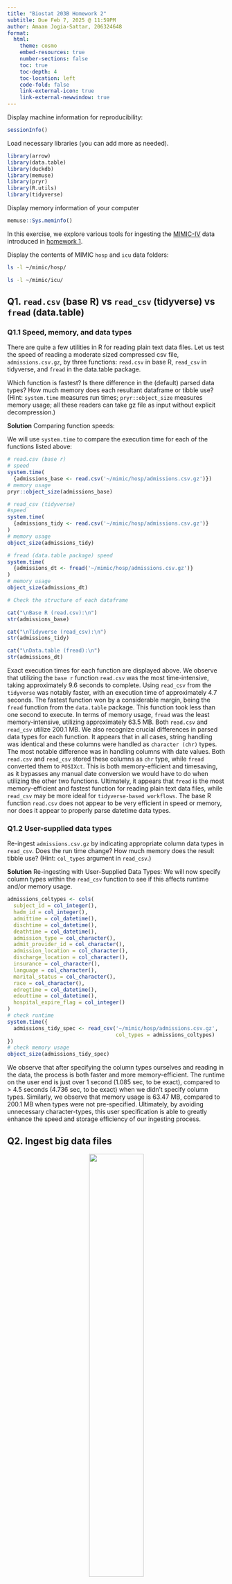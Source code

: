 ```yaml
---
title: "Biostat 203B Homework 2"
subtitle: Due Feb 7, 2025 @ 11:59PM
author: Amaan Jogia-Sattar, 206324648
format:
  html:
    theme: cosmo
    embed-resources: true
    number-sections: false
    toc: true
    toc-depth: 4
    toc-location: left
    code-fold: false
    link-external-icon: true
    link-external-newwindow: true
---
```


Display machine information for reproducibility:
```r
sessionInfo()
```

Load necessary libraries (you can add more as needed).
```r
library(arrow)
library(data.table)
library(duckdb)
library(memuse)
library(pryr)
library(R.utils)
library(tidyverse)
```

Display memory information of your computer
```r
memuse::Sys.meminfo()
```

In this exercise, we explore various tools for ingesting the [MIMIC-IV](https://physionet.org/content/mimiciv/3.1/) data introduced in [homework 1](https://ucla-biostat-203b.github.io/2025winter/hw/hw1/hw1.html).

Display the contents of MIMIC `hosp` and `icu` data folders:

```bash
ls -l ~/mimic/hosp/
```

```bash
ls -l ~/mimic/icu/
```

## Q1. `read.csv` (base R) vs `read_csv` (tidyverse) vs `fread` (data.table)

### Q1.1 Speed, memory, and data types

There are quite a few utilities in R for reading plain text data files. Let us test the speed of reading a moderate sized compressed csv file, `admissions.csv.gz`, by three functions: `read.csv` in base R, `read_csv` in tidyverse, and `fread` in the data.table package.

Which function is fastest? Is there difference in the (default) parsed data types? How much memory does each resultant dataframe or tibble use? (Hint: `system.time` measures run times; `pryr::object_size` measures memory usage; all these readers can take gz file as input without explicit decompression.) 

**Solution** Comparing function speeds:

We will use `system.time` to compare the execution time for each of the functions listed above: 
```r
# read.csv (base r) 
# speed
system.time(
  {admissions_base <- read.csv('~/mimic/hosp/admissions.csv.gz')})
# memory usage
pryr::object_size(admissions_base)
```

```r
# read_csv (tidyverse) 
#speed
system.time(
  {admissions_tidy <- read.csv('~/mimic/hosp/admissions.csv.gz')}
)
# memory usage
object_size(admissions_tidy)
```

```r
# fread (data.table package) speed
system.time(
  {admissions_dt <- fread('~/mimic/hosp/admissions.csv.gz')}
)
# memory usage
object_size(admissions_dt)
```

```r
# Check the structure of each dataframe

cat("\nBase R (read.csv):\n")
str(admissions_base)

cat("\nTidyverse (read_csv):\n")
str(admissions_tidy)

cat("\nData.table (fread):\n")
str(admissions_dt)
```

Exact execution times for each function are displayed above. We observe that utilizing the `base r` function `read.csv` was the most time-intensive, taking approximately 9.6 seconds to complete. Using `read_csv` from the `tidyverse` was notably faster, with an execution time of approximately 4.7 seconds. The fastest function won by a considerable margin, being the `fread` function from the `data.table` package. This function took less than one second to execute. 
In terms of memory usage, `fread` was the least memory-intensive, utilizing approximately 63.5 MB. Both `read.csv` and `read_csv` utilize 200.1 MB. 
We also recognize crucial differences in parsed data types for each function. It appears that in all cases, string handling was identical and these columns were handled as `character (chr)` types. The most notable difference was in handling columns with date values. Both `read.csv` and `read_csv` stored these columns as `chr` type, while `fread` converted them to `POSIXct`. This is both memory-efficient and timesaving, as it bypasses any manual date conversion we would have to do when utilizing the other two functions. Ultimately, it appears that `fread` is the most memory-efficient and fastest function for reading plain text data files, while `read_csv` may be more ideal for `tidyverse-based workflows`. The base R function `read.csv` does not appear to be very efficient in speed or memory, nor does it appear to properly parse datetime data types. 

### Q1.2 User-supplied data types

Re-ingest `admissions.csv.gz` by indicating appropriate column data types in `read_csv`. Does the run time change? How much memory does the result tibble use? (Hint: `col_types` argument in `read_csv`.)

**Solution** Re-ingesting with User-Supplied Data Types:
We will now specify column types within the `read_csv` function to see if this affects runtime and/or memory usage.
```r
admissions_coltypes <- cols(
  subject_id = col_integer(),
  hadm_id = col_integer(),
  admittime = col_datetime(),
  dischtime = col_datetime(),
  deathtime = col_datetime(),
  admission_type = col_character(),
  admit_provider_id = col_character(),
  admission_location = col_character(),
  discharge_location = col_character(),
  insurance = col_character(),
  language = col_character(),
  marital_status = col_character(),
  race = col_character(),
  edregtime = col_datetime(),
  edouttime = col_datetime(),
  hospital_expire_flag = col_integer()
)
# check runtime 
system.time({
  admissions_tidy_spec <- read_csv('~/mimic/hosp/admissions.csv.gz',
                                   col_types = admissions_coltypes)
})
# check memory usage
object_size(admissions_tidy_spec)
```
We observe that after specifying the column types ourselves and reading in the data, the process is both faster and more memory-efficient. The runtime on the user end is just over 1 second (1.085 sec, to be exact), compared to > 4.5 seconds (4.736 sec, to be exact) when we didn't specify column types. Similarly, we observe that memory usage is 63.47 MB, compared to 200.1 MB  when types were not pre-specified. Ultimately, by avoiding unnecessary character-types, this user specification is able to greatly enhance the speed and storage efficiency of our ingesting process.

## Q2. Ingest big data files
<p align="center">
  <img src="./bigfile.png" width="50%">
</p>
Let us focus on a bigger file, `labevents.csv.gz`, which is about 130x bigger than `admissions.csv.gz`.
```bash
ls -l ~/mimic/hosp/labevents.csv.gz
```
Display the first 10 lines of this file.
```bash
zcat < ~/mimic/hosp/labevents.csv.gz | head -10
```

### Q2.1 Ingest `labevents.csv.gz` by `read_csv`

<p align="center">
  <img src="./readr_logo.png" width="20%">
</p>
Try to ingest `labevents.csv.gz` using `read_csv`. What happens? If it takes more than 3 minutes on your computer, then abort the program and report your findings. 

**Solution**: Ingesting Large File
```r
#| eval: false
system.time({
  labevents_tidy <- read_csv('~/mimic/hosp/labevents.csv.gz')
})
```
I allowed this cell to run for approximately ten minutes, and the file was eventually read. However, this is a time- and memory-intensive operation to be run locally, so a workaround solution may be warranted. It appears that the large file size and default data parsing may both be contributing to the time-intensive nature of this procedure, so we may consider ingesting only a subset of the data and/or specifying data types beforehand.

### Q2.2 Ingest selected columns of `labevents.csv.gz` by `read_csv`

Try to ingest only columns `subject_id`, `itemid`, `charttime`, and `valuenum` in `labevents.csv.gz` using `read_csv`.  Does this solve the ingestion issue? (Hint: `col_select` argument in `read_csv`.)

**Solution** Ingesting Selected Columns:
``` r
#| eval: false
system.time({
  labevents_filtered <- read_csv('~/mimic/hosp/labevents.csv.gz',
                                 col_select = c(
                                   subject_id,
                                   itemid,
                                   charttime,
                                   valuenum
                                 ))
})
```
Selecting a smaller subset of columns did greatly improve our ingestion issue, though it still took quite a bit of time to read in the data (just shy of three minutes). This is still a marked improvement from the 10+ minutes elapsed while running the prior cell. 

### Q2.3 Ingest a subset of `labevents.csv.gz`

<p align="center">
  <img src="./linux_logo.png" width="20%">
</p>

Our first strategy to handle this big data file is to make a subset of the `labevents` data.  Read the [MIMIC documentation](https://mimic.mit.edu/docs/iv/modules/hosp/labevents/) for the content in data file `labevents.csv`.

In later exercises, we will only be interested in the following lab items: creatinine (50912), potassium (50971), sodium (50983), chloride (50902), bicarbonate (50882), hematocrit (51221), white blood cell count (51301), and glucose (50931) and the following columns: `subject_id`, `itemid`, `charttime`, `valuenum`. Write a Bash command to extract these columns and rows from `labevents.csv.gz` and save the result to a new file `labevents_filtered.csv.gz` in the current working directory. (Hint: Use `zcat <` to pipe the output of `labevents.csv.gz` to `awk` and then to `gzip` to compress the output. Do **not** put `labevents_filtered.csv.gz` in Git! To save render time, you can put `#| eval: false` at the beginning of this code chunk. TA will change it to `#| eval: true` before rendering your qmd file.)

Display the first 10 lines of the new file `labevents_filtered.csv.gz`. How many lines are in this new file, excluding the header? How long does it take `read_csv` to ingest `labevents_filtered.csv.gz`?

**Solution**: Subset Large File
```bash
#| eval: false
zcat < ~/mimic/hosp/labevents.csv.gz | 
awk -F, 'BEGIN {OFS=","; print "subject_id,itemid,charttime,valuenum"}
  NR > 1 && ($5 == 50912 || $5 == 50971 || $5 == 50983 || $5 == 50902 || 
             $5 == 50882 || $5 == 51221 || $5 == 51301 || $5 == 50931) {
    print $2, $5, $7, $10
}' | gzip > labevents_filtered.csv.gz
# Count the number of rows, excluding header
zcat labevents_filtered.csv.gz | tail -n +2 | wc -l
```

We observe that there are 32,679,896 lines, excluding our header. Now, we will display the first ten lines of our new file. Since we are including the header in this file, we can add an extra line in the `head` parameter: 
```bash
zcat labevents_filtered.csv.gz | head -11

```
### Q2.4 Ingest `labevents.csv` by Apache Arrow

<p align="center">
  <img src="./arrow_logo.png" width="30%">
</p>

Our second strategy is to use [Apache Arrow](https://arrow.apache.org/) for larger-than-memory data analytics. Unfortunately Arrow does not work with gz files directly. First decompress `labevents.csv.gz` to `labevents.csv` and put it in the current working directory (do not add it in git!). To save render time, put `#| eval: false` at the beginning of this code chunk. TA will change it to `#| eval: true` when rendering your qmd file.

Then use [`arrow::open_dataset`](https://arrow.apache.org/docs/r/reference/open_dataset.html) to ingest `labevents.csv`, select columns, and filter `itemid` as in Q2.3. How long does the ingest+select+filter process take? Display the number of rows and the first 10 rows of the result tibble, and make sure they match those in Q2.3. (Hint: use `dplyr` verbs for selecting columns and filtering rows.)

Write a few sentences to explain what is Apache Arrow. Imagine you want to explain it to a layman in an elevator. 

**Solution** Ingesting Using Apache Arrow:
First, we will decompress `labevents.csv.gz` to `labevents.csv` and place it in our current working directory.
```bash
#| eval: false
gunzip -c ~/mimic/hosp/labevents.csv.gz > labevents.csv


```
Next, we will use `arrow::open_dataset` to ingest `labevents.csv`, select columns, and filter `itemid` in accordance with the guidelines established in the previous exercise.

```r
#| eval: false
# Time the operation
# Use open_dataset to ingest file
# select columns 
# filter itemid
# arrange by subject_id, charttime, itemid
system.time({
  labevents_filtered <- arrow::open_dataset(
    'labevents.csv', 
    format = 'csv') %>%
    select(subject_id, itemid, charttime, valuenum) %>%
    filter(itemid %in% c(
      50912, 
      50971, 
      50983, 
      50902, 
      50882, 
      51221, 
      51301, 
      50931)) %>%
    collect() %>%
    arrange(subject_id, charttime, itemid)
})
print(nrow(labevents_filtered))
print(head(labevents_filtered, 10))
```
We observe that the operation took just shy of one minute to complete (52.005 seconds, to be exact), which is much faster than the operations we conducted that were reliant upon local memory. We also display the number of rows, as well as the first ten rows of the filtered dataset. There appear to be 32,679,896 rows. The first ten lines are displayed above.

Comparing this with the first ten rows we displayed in the previous exercise, we have obtained an identical result.

Here is an abridged explanation of Apache Arrow: 
Apache Arrow is a platform utilizing an in-memory, columnar format framework that reduces the memory and CPU toll associated with processing data. It is language-agnostic. It is optimized for handling large-scale data, with its columnar formatting minimizing waste of serialization and deserialization by standardizing the process outright. It also eases the process of data transfer between platforms, as well as moving data from one programming language to another. Technical details aside, it essentially makes data handling much more efficient and versatile.

### Q2.5 Compress `labevents.csv` to Parquet format and ingest/select/filter

<p align="center">
  <img src="./parquet_logo.png" width="30%">
</p>

Re-write the csv file `labevents.csv` in the binary Parquet format (Hint: [`arrow::write_dataset`](https://arrow.apache.org/docs/r/reference/write_dataset.html).) How large is the Parquet file(s)? How long does the ingest+select+filter process of the Parquet file(s) take? Display the number of rows and the first 10 rows of the result tibble and make sure they match those in Q2.3. (Hint: use `dplyr` verbs for selecting columns and filtering rows.)

Write a few sentences to explain what is the Parquet format. Imagine you want to explain it to a layman in an elevator.

```r
# Write the parquet file
  arrow::write_dataset(
  open_dataset('labevents.csv', format = 'csv'), 
  path = 'part-0.parquet', 
  format = 'parquet'
)
# Measure runtime
# Ingestion step
system.time({
  labevents.parquet <- arrow::open_dataset('part-0.parquet', 
                      format = 'parquet') %>%
    select(subject_id, itemid, charttime, valuenum) %>%
    filter(itemid %in% c(
      50912, 
      50971, 
      50983, 
      50902, 
      50882, 
      51221, 
      51301, 
      50931)) %>%
    collect() %>%
    arrange(subject_id, charttime, itemid)

})
print(nrow(labevents.parquet))
print(head(labevents.parquet, 10))

```
Total runtime for the ingestion, selection, and filtering procdess was 12.551 sec on the user-end. Once again, we observe that there are 32,679,896 rows in the dataset. We compare the first ten lines with those in 2.4, verifying an identical result. We note that the first ten rows in 2.3 are not sorted in the same manner, and thus a mismatch is to be expected.

### Q2.6 DuckDB

<p align="center">
  <img src="./duckdb_logo.png" width="20%">
</p>

Ingest the Parquet file, convert it to a DuckDB table by [`arrow::to_duckdb`](https://arrow.apache.org/docs/r/reference/to_duckdb.html), select columns, and filter rows as in Q2.5. How long does the ingest+convert+select+filter process take? Display the number of rows and the first 10 rows of the result tibble and make sure they match those in Q2.3. (Hint: use `dplyr` verbs for selecting columns and filtering rows.)

Write a few sentences to explain what is DuckDB. Imagine you want to explain it to a layman in an elevator.

## Q3. Ingest and filter `chartevents.csv.gz`

[`chartevents.csv.gz`](https://mimic.mit.edu/docs/iv/modules/icu/chartevents/) contains all the charted data available for a patient. During their ICU stay, the primary repository of a patient’s information is their electronic chart. The `itemid` variable indicates a single measurement type in the database. The `value` variable is the value measured for `itemid`. The first 10 lines of `chartevents.csv.gz` are
```bash
zcat < ~/mimic/icu/chartevents.csv.gz | head -10
```
How many rows? 433 millions.
```bash
#| eval: false
zcat < ~/mimic/icu/chartevents.csv.gz | tail -n +2 | wc -l
```
[`d_items.csv.gz`](https://mimic.mit.edu/docs/iv/modules/icu/d_items/) is the dictionary for the `itemid` in `chartevents.csv.gz`.
```bash
zcat < ~/mimic/icu/d_items.csv.gz | head -10
```
In later exercises, we are interested in the vitals for ICU patients: heart rate (220045), mean non-invasive blood pressure (220181), systolic non-invasive blood pressure (220179), body temperature in Fahrenheit (223761), and respiratory rate (220210). Retrieve a subset of `chartevents.csv.gz` only containing these items, using the favorite method you learnt in Q2. 

Document the steps and show code. Display the number of rows and the first 10 rows of the result tibble.
